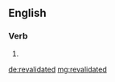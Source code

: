 ==English==

===Verb===
{{head|en|verb form}}

# {{en-past of|revalidate}}

[[de:revalidated]]
[[mg:revalidated]]